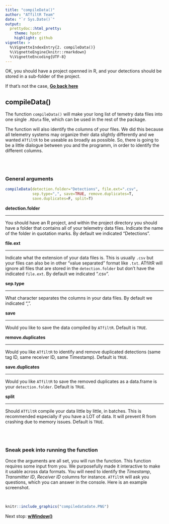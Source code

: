 ```yaml
---
title: "compileData()"
author: "ATfiltR Team"
date: "`r Sys.Date()`"
output:
  prettydoc::html_pretty:
    theme: hpstr
    highlight: github
vignette: >
  %\VignetteIndexEntry{2. compileData()}
  %\VignetteEngine{knitr::rmarkdown}
  %\VignetteEncoding{UTF-8}
---
```


OK, you should have a project openned in R, and your detections should be stored in a sub-folder of the project. 

If that's not the case, [**Go back here**](Getting_started_with_ATFiltR.html)


## compileData()

The function `compileData()` will make your long list of temetry data files into one single `.RData` file, which can be used in the rest of the package.

The function will also identify the columns of your files. We did this because all telemetry systems may organize their data slightly differently and we wanted `ATfiltR` to be useable as broadly as possible. So, there is going to be a little dialogue between you and the programm, in order to identify the different columns.

<br />
<br />  

### General arguments  

```r
compileData(detection.folder="Detections", file.ext=".csv",
            sep.type=",", save=TRUE, remove.duplicates=T, 
            save.duplicates=F, split=T)
```

**detection.folder**  
<hr />

You should have an R project, and within the project directory you should have a folder that contains all of your telemetry data files. Indicate the name of the folder in quotation marks. By default we indicated "Detections".

**file.ext**  
<hr />

Indicate what the extension of your data files is. This is usually `.csv` but your files can also be in other "value separated" format like `.txt`. ATfiltR will ignore all files that are stored in the `detection.folder` but don't have the indicated `file.ext`. By default we indicated ".csv".


**sep.type**  
<hr />

What character separates the columns in your data files. By default we indicated ",".

**save**  
<hr />

Would you like to save the data compiled by `ATfiltR`. Default is `TRUE`.

**remove.duplicates**  
<hr />

Would you like `ATfiltR` to identify and remove duplicated detections (same tag ID, same receiver ID, same Timestamp). Default is `TRUE`.


**save.duplicates**  
<hr />

Would you like `ATfiltR` to save the removed duplicates as a data.frame is your `detection.folder`. Default is `TRUE`.


**split**  
<hr />

Should `ATfiltR` compile your data little by little, in batches. This is recommended especially if you have a LOT of data. It will prevent R from crashing due to memory issues. Default is `TRUE`.


<br />
<br />  

### Sneak peek into running the function  

Once the arguments are all set, you will run the function. This function requires some input from you. We purposefully made it interactive to make it usable across data formats. 
You will need to identify the *Timestamp*, *Transmitter ID*, *Receiver ID* columns for instance. 
`ATfiltR` will ask you questions, which you can answer in the console. Here is an example screenshot.

<br />
```r
knitr::include_graphics("compiledatadate.PNG")
```  

Next stop: [**wWindow()**](wWindowVignette.html)
